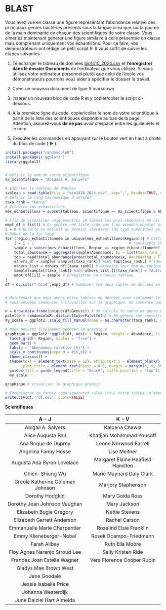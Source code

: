 # BLAST

Vous avez vue en classe une figure représentant l'abondance relative des principaux genres bactéries présents sous la langue ainsi que sur la paume de la main dominante de chacun des scientifiques de votre classe. Vous aimeriez maintenant générer une figure similaire à celle présentée en classe mais comprenant uniquement vos échantillons. Pour ce faire, vos démonstrateurs ont rédigé ce petit script R. Il vous suffit de suivre les étapes suivantes : 

1. Télécharger le tableau de données [bio1410_2024.csv](https://ena01.uqam.ca/pluginfile.php/6291130/mod_folder/content/0/bio1410_2024.csv?forcedownload=1) et **l'enregistrer dans le dossier Documents** de l'ordinateur que vous utilisez. Si vous utilisez votre ordinateur personnel plutôt que celui de l'école vos démonstrateurs pourrons vous aider à spécifier le dossier le travail. 

2. Créer un nouveau document de type R markdown. 

4. Insérer un nouveau bloc de code R et y copier/coller le script ci-dessous. 

5. À la première ligne du code, copier/coller le nom de votre scientifique à partir de la liste des scienfitiques disponible au bas de la page. Attention, assurez-vous **de ne pas** avoir d'espace entre les guillemets et le nom. 

6. Exécuter les commandes en appuyant sur le bouton vert en haut à droite du bloc de code (<font color='green'> ▶ </font>). 

```r
install.packages("randomcoloR")
install.packages("ggplot2")
library(ggplot2)


# Définir le nom de votre scientifique 
ma_scientifique = "Abigail A. Salyers"

# Importer le tableau de données
tableau = read.table(file = "bio1410_2024.csv", sep=",", header=TRUE, check.names=FALSE) 
# Définir le rang taxonomique d'intérêt 
taxa_rank = "Genus"
# Extraire vos échantillons 
mes_échantillons = subset(tableau, Scientifique == ma_scientifique & Abundance > 0)

# Afin de visualiser uniquementles 10 taxons les plus abondants on utilise ce qu'on appelle une *for loop* ou boucle en français 
empt_df = list() # On génère une liste vide que l'on viendra populer avec les résultats de la foor loop
i = 0 # Ensuite on définit un premier itérateur (de type numérique) qui compte le nombre de loop effectué
# Début de la for loop
for (région_échantillonnée in unique(mes_échantillons$Region)){ # Cette séquence est le début de la loop où l'itérateur de gauche (région) 
    i = i + 1                                           # représente chaque item de l'itérateur de droite (mes_échantillons$Région)
    sample = subset(mes_échantillons, Region == région_échantillonnée) # Générer une nouvelle table de données basée sur la variable définit par l'itérateur 
    total_abundance = aggregate(sample$Abundance, by = list(taxa_rank = sample[[taxa_rank]]), FUN = sum) # Additionner ensemble les ASVs du même genres
    top = head(total_abundance[order(total_abundance$x, decreasing = T),], n = 5) # filtrer en order croissant pour identifer les 10 plus abondants
    others_df = sample[!sample[[taxa_rank]] %in% top$taxa_rank,] # identifier les autres genres ne faisant pas partie des 10 plus abonants 
    others_list = others_df[[taxa_rank]] # extraire leur nom du tableau de données dans une liste  
    sample[sample[[taxa_rank]] %in% others_list,][[taxa_rank]] = "Autres" # Renommer leur genre pour Autres
    empt_df[[i]] = sample # Enregistrer ce nouveau tableau 
}
df = do.call("rbind",empt_df) # Combiner les deux tables de données en une seule 


# Maintenant que nous avons notre tableau de données avec seulement les 10 taxons les plus abondants sous la langue et la main
# nous pouvons commencer à travailler sur le graphique. On commence par générer une liste de couleurs associées à chacun des taxons

n = nrow(data.frame(unique(df$Genus))) # On calcule le nobre de genre unique que nous avons 
palette = randomcoloR::distinctColorPalette(n) # On génère une nouvelle palette 
my_scale = ggplot2::scale_fill_manual(name = as.character(taxa_rank), values = palette, na.translate = FALSE, drop = TRUE, limits = force) # On assigne une couleur à chacun de nos genres uniques 

# Nous pouvons finalement générer le graphique 
graphique = ggplot2::ggplot(df, aes(x = Region, weight = Abundance, fill = .data[[taxa_rank]])) +
  facet_grid(~ Region, scales = "free") +
  geom_bar() +
  labs(y = "Abondance relative (%)") +
  scale_y_continuous(expand = c(0,0)) +
  theme_classic() +
  theme(text = element_text(size = 12), strip.text.x = element_blank(), 
        plot.title = element_text(hjust = 0.5, margin = margin(0, 0, 50, 0))) + 
  guides(fill = guide_legend(title = "Genre", title.position = "top")) + 
  my_scale

graphique # visualiser le graphique produit 

# Enregistrer en format coma separeted value (csv) votre tableau d'abondance 
write.csv(df, "df.csv", quote=FALSE)
```

**Scientifiques** 

    A - J                                                         K - V
------------------                                      -----------------------------
Abigail A. Salyers                                        Kalpana Chawla  
Alice Augusta Ball                                        Khatijah Mohammad Yousoff 
Ana Roque de Duprey                                       Leone Norwood Farrell   
Angelina Fanny Hesse                                      Lise Meitner   
Augusta Ada Byron Lovelace                                Margaret Elaine Heafield  Hamilton  
Chien-Shiung Wu                                           Marie Maynard Daly Clark   
Creola Katherine Coleman Johnson                          Marjory Stephenson    
Dorothy Hodgkin                                           Mary Golda Ross      
Dorothy Jean Johnson Vaughan                              Mary Jackson
Elizabeth Bugie Gregory                                   Nettie Stevens    
Elizabeth Garrett Anderson                                Rachel Carson  
Emmanuelle Marie Charpentier                              Rosalind Elsie Franklin 
Emmy Klieneberger-Nobel                                   Roseli Ocampo-Friedmann 
Farah Alibay                                              Ruth Ella Moore
Floy Agnes Naranjo Stroud Lee                             Sally Kristen Ride                           
Frances Joan Estelle Wagner                               Vera Florence Cooper Rubin
Gladys Mae Brown West              
Jane Goodale                      
Jessie Isabelle Price              
Johanna Westerdijk                 
June Dalziel Hart Almeida        
